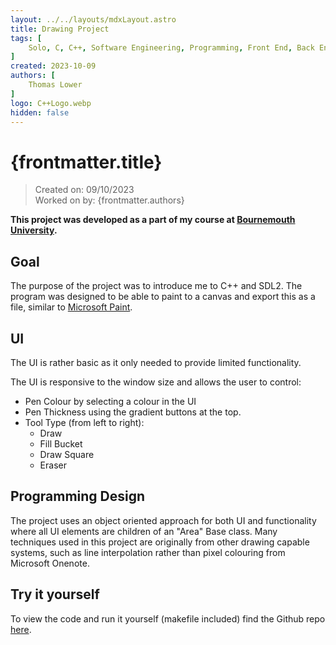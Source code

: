 ```yaml
---
layout: ../../layouts/mdxLayout.astro
title: Drawing Project
tags: [
    Solo, C, C++, Software Engineering, Programming, Front End, Back End, Full Stack, University Assignment
]
created: 2023-10-09
authors: [
    Thomas Lower
]
logo: C++Logo.webp
hidden: false
---
```


# {frontmatter.title}
>Created on: 09/10/2023<br/>
>Worked on by: {frontmatter.authors}

**This project was developed as a part of my course at [Bournemouth University](https://www.bournemouth.ac.uk/).**

## Goal

The purpose of the project was to introduce me to C++ and SDL2. The program was designed to be able to paint to a canvas and export this as a file, similar to [Microsoft Paint](https://www.microsoft.com/en-gb/windows/paint).

## UI

The UI is rather basic as it only needed to provide limited functionality.

<MDXImage src={DrawingUIImage} alt="A screenshot of an empty canvas within the drawing program" />

The UI is responsive to the window size and allows the user to control:
- Pen Colour by selecting a colour in the UI
- Pen Thickness using the gradient buttons at the top.
- Tool Type (from left to right):
    - Draw
    - Fill Bucket
    - Draw Square
    - Eraser

## Programming Design

The project uses an object oriented approach for both UI and functionality where all UI elements are children of an "Area" Base class. Many techniques used in this project are originally from other drawing capable systems, such as line interpolation rather than pixel colouring from Microsoft Onenote.

## Try it yourself

To view the code and run it yourself (makefile included) find the Github repo [here](https://github.com/supersliser/DrawingProject).
